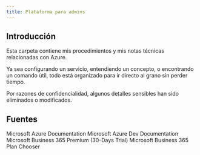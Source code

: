 ```yaml
---
title: Plataforma para admins
---
```

## Introducción

Esta carpeta contiene mis procedimientos y mis notas técnicas relacionadas con Azure.

Ya sea configurando un servicio, entendiendo un concepto, o encontrando un comando útil, todo está organizado para ir directo al grano sin perder tiempo.

Por razones de confidencialidad, algunos detalles sensibles han sido eliminados o modificados.

<LearningCycle lang="es" />
<CultureCycle lang="es" />

## Fuentes
<Cards>
  <Card href="https://learn.microsoft.com/en-us/azure/?product=popular" title="MS Azure">
    Microsoft Azure Documentation 
  </Card>

  <Card href="https://learn.microsoft.com/en-us/azure/developer/" title="MS Azure for Devs">
    Microsoft Azure Dev Documentation
  </Card>
</Cards>

<br />

<Cards>
  <Card href="https://www.microsoft.com/en-us/microsoft-365/business/microsoft-365-business-premium?activetab=pivot:overviewtab" title="M365 Business Premium">
    Microsoft Business 365 Premium (30-Days Trial)
  </Card>

  <Card href="https://www.microsoft.com/en-us/microsoft-365/business/microsoft-365-plan-chooser" title="M365 Business Plan Chooser">
    Microsoft Business 365 Plan Chooser
  </Card>
</Cards>
